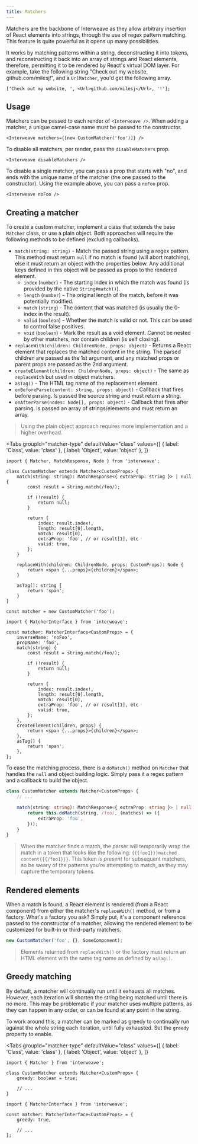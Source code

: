 ```yaml
---
title: Matchers
---
```



Matchers are the backbone of Interweave as they allow arbitrary insertion of React elements into
strings, through the use of regex pattern matching. This feature is quite powerful as it opens up
many possibilities.

It works by matching patterns within a string, deconstructing it into tokens, and reconstructing it
back into an array of strings and React elements, therefore, permitting it to be rendered by React's
virtual DOM layer. For example, take the following string "Check out my website,
github.com/milesj!", and a `UrlMatcher`, you'd get the following array.

```tsx
['Check out my website, ', <Url>github.com/milesj</Url>, '!'];
```

## Usage

Matchers can be passed to each render of `<Interweave />`. When adding a matcher, a unique
camel-case name must be passed to the constructor.

```tsx
<Interweave matchers={[new CustomMatcher('foo')]} />
```

To disable all matchers, per render, pass the `disableMatchers` prop.

```tsx
<Interweave disableMatchers />
```

To disable a single matcher, you can pass a prop that starts with "no", and ends with the unique
name of the matcher (the one passed to the constructor). Using the example above, you can pass a
`noFoo` prop.

```tsx
<Interweave noFoo />
```

## Creating a matcher

To create a custom matcher, implement a class that extends the base `Matcher` class, or use a plain
object. Both approaches will require the following methods to be defined (excluding callbacks).

- `match(string: string)` - Match the passed string using a regex pattern. This method must return
  `null` if no match is found (will abort matching), else it must return an object with the
  properties below. Any additional keys defined in this object will be passed as props to the
  rendered element.
  - `index` (`number`) - The starting index in which the match was found (is provided by the native
    `String#match()`).
  - `length` (`number`) - The original length of the match, before it was potentially modified.
  - `match` (`string`) - The content that was matched (is usually the 0-index in the result).
  - `valid` (`boolean`) - Whether the match is valid or not. This can be used to control false
    positives.
  - `void` (`boolean`) - Mark the result as a void element. Cannot be nested by other matchers, nor
    contain children (is self closing).
- `replaceWith(children: ChildrenNode, props: object)` - Returns a React element that replaces the
  matched content in the string. The parsed children are passed as the 1st argument, and any matched
  props or parent props are passed as the 2nd argument.
- `createElement(children: ChildrenNode, props: object)` - The same as `replaceWith` but used in
  object matchers.
- `asTag()` - The HTML tag name of the replacement element.
- `onBeforeParse(content: string, props: object)` - Callback that fires before parsing. Is passed
  the source string and must return a string.
- `onAfterParse(nodes: Node[], props: object)` - Callback that fires after parsing. Is passed an
  array of strings/elements and must return an array.

> Using the plain object approach requires more implementation and a higher overhead.

<Tabs
  groupId="matcher-type"
  defaultValue="class"
  values={[
    { label: 'Class', value: 'class' },
    { label: 'Object', value: 'object' },
  ]}
>
  <TabItem value="class">

```tsx
import { Matcher, MatchResponse, Node } from 'interweave';

class CustomMatcher extends Matcher<CustomProps> {
	match(string: string): MatchResponse<{ extraProp: string }> | null {
		const result = string.match(/foo/);

		if (!result) {
			return null;
		}

		return {
			index: result.index!,
			length: result[0].length,
			match: result[0],
			extraProp: 'foo', // or result[1], etc
			valid: true,
		};
	}

	replaceWith(children: ChildrenNode, props: CustomProps): Node {
		return <span {...props}>{children}</span>;
	}

	asTag(): string {
		return 'span';
	}
}

const matcher = new CustomMatcher('foo');
```

  </TabItem>
  <TabItem value="object">

```tsx
import { MatcherInterface } from 'interweave';

const matcher: MatcherInterface<CustomProps> = {
	inverseName: 'noFoo',
	propName: 'foo',
	match(string) {
		const result = string.match(/foo/);

		if (!result) {
			return null;
		}

		return {
			index: result.index!,
			length: result[0].length,
			match: result[0],
			extraProp: 'foo', // or result[1], etc
			valid: true,
		};
	},
	createElement(children, props) {
		return <span {...props}>{children}</span>;
	},
	asTag() {
		return 'span';
	},
};
```

  </TabItem>
</Tabs>

To ease the matching process, there is a `doMatch()` method on `Matcher` that handles the `null` and
object building logic. Simply pass it a regex pattern and a callback to build the object.

```ts
class CustomMatcher extends Matcher<CustomProps> {
	// ...

	match(string: string): MatchResponse<{ extraProp: string }> | null {
		return this.doMatch(string, /foo/, (matches) => ({
			extraProp: 'foo',
		}));
	}
}
```

> When the matcher finds a match, the parser will temporarily wrap the match in a token that looks
> like the following: `{{{foo1}}}matched content{{{/foo1}}}`. This token _is present_ for subsequent
> matchers, so be weary of the patterns you're attempting to match, as they may capture the
> temporary tokens.

## Rendered elements

When a match is found, a React element is rendered (from a React component) from either the
matcher's `replaceWith()` method, or from a factory. What's a factory you ask? Simply put, it's a
component reference passed to the constructor of a matcher, allowing the rendered element to be
customized for built-in or third-party matchers.

```ts
new CustomMatcher('foo', {}, SomeComponent);
```

> Elements returned from `replaceWith()` or the factory must return an HTML element with the same
> tag name as defined by `asTag()`.

## Greedy matching

By default, a matcher will continually run until it exhausts all matches. However, each iteration
will shorten the string being matched until there is no more. This may be problematic if your
matcher uses multiple patterns, as they can happen in any order, or can be found at any point in the
string.

To work around this, a matcher can be marked as greedy to continually run against the whole string
each iteration, until fully exhausted. Set the `greedy` property to enable.

<Tabs
  groupId="matcher-type"
  defaultValue="class"
  values={[
    { label: 'Class', value: 'class' },
    { label: 'Object', value: 'object' },
  ]}
>
  <TabItem value="class">

```tsx
import { Matcher } from 'interweave';

class CustomMatcher extends Matcher<CustomProps> {
	greedy: boolean = true;

	// ...
}
```

  </TabItem>
  <TabItem value="object">

```tsx
import { MatcherInterface } from 'interweave';

const matcher: MatcherInterface<CustomProps> = {
	greedy: true,

	// ...
};
```

  </TabItem>
</Tabs>
